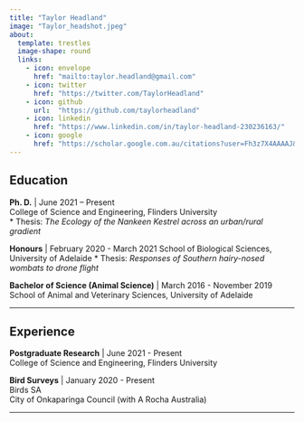 ```yaml
---
title: "Taylor Headland"
image: "Taylor_headshot.jpeg"
about: 
  template: trestles
  image-shape: round
  links: 
    - icon: envelope
      href: "mailto:taylor.headland@gmail.com"
    - icon: twitter
      href: "https://twitter.com/TaylorHeadland"
    - icon: github
      url:  "https://github.com/taylorheadland"
    - icon: linkedin
      href: "https://www.linkedin.com/in/taylor-headland-230236163/"
    - icon: google
      href: "https://scholar.google.com.au/citations?user=Fh3z7X4AAAAJ&hl=en"
---
```


::: {#hero-heading}
::: column-body-outset
## Education

**Ph. D.** \| June 2021 -- Present\
College of Science and Engineering, Flinders University\
\* Thesis: *The Ecology of the Nankeen Kestrel across an urban/rural gradient*

**Honours** \| February 2020 - March 2021
School of Biological Sciences, University of Adelaide
\* Thesis: *Responses of Southern hairy-nosed wombats to drone flight*

**Bachelor of Science (Animal Science)** \| March 2016 - November 2019
School of Animal and Veterinary Sciences, University of Adelaide

------------------------------------------------------------------------

## Experience

**Postgraduate Research** \| June 2021 - Present\
College of Science and Engineering, Flinders University

**Bird Surveys** \| January 2020 - Present\
Birds SA\
City of Onkaparinga Council (with A Rocha Australia)\
:::
:::

------------------------------------------------------------------------
